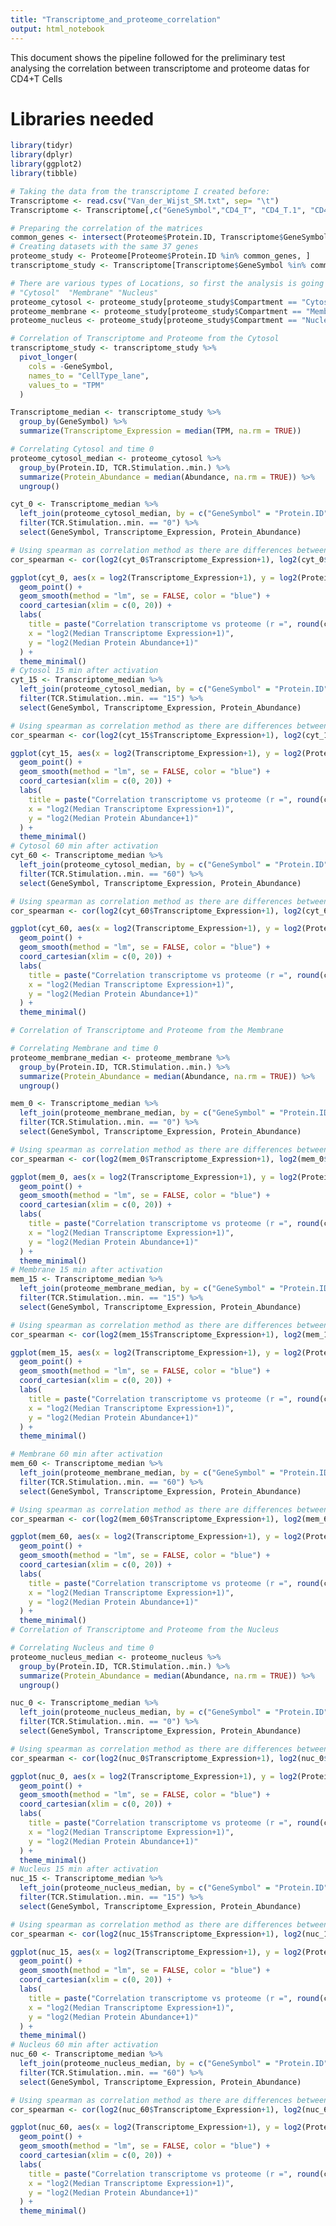 ```yaml
---
title: "Transcriptome_and_proteome_correlation"
output: html_notebook
---
```

This document shows the pipeline followed for the preliminary test analysing the correlation between transcriptome and proteome datas for CD4+T Cells

# Libraries needed
```r
library(tidyr)
library(dplyr)
library(ggplot2)
library(tibble)
```

```r
# Taking the data from the transcriptome I created before:
Transcriptome <- read.csv("Van_der_Wijst_SM.txt", sep= "\t")
Transcriptome <- Transcriptome[,c("GeneSymbol","CD4_T", "CD4_T.1", "CD4_T.2","CD4_T.3")]

# Preparing the correlation of the matrices
common_genes <- intersect(Proteome$Protein.ID, Transcriptome$GeneSymbol)
# Creating datasets with the same 37 genes
proteome_study <- Proteome[Proteome$Protein.ID %in% common_genes, ]
transcriptome_study <- Transcriptome[Transcriptome$GeneSymbol %in% common_genes, ]

# There are various types of Locations, so first the analysis is going to be by location:
# "Cytosol"  "Membrane" "Nucleus"
proteome_cytosol <- proteome_study[proteome_study$Compartment == "Cytosol", ]
proteome_membrane <- proteome_study[proteome_study$Compartment == "Membrane", ]
proteome_nucleus <- proteome_study[proteome_study$Compartment == "Nucleus", ]

# Correlation of Transcriptome and Proteome from the Cytosol
transcriptome_study <- transcriptome_study %>%
  pivot_longer(
    cols = -GeneSymbol,        
    names_to = "CellType_lane",
    values_to = "TPM"
  )

Transcriptome_median <- transcriptome_study %>%
  group_by(GeneSymbol) %>%
  summarize(Transcriptome_Expression = median(TPM, na.rm = TRUE))

# Correlating Cytosol and time 0 
proteome_cytosol_median <- proteome_cytosol %>%
  group_by(Protein.ID, TCR.Stimulation..min.) %>%
  summarize(Protein_Abundance = median(Abundance, na.rm = TRUE)) %>%
  ungroup()

cyt_0 <- Transcriptome_median %>%
  left_join(proteome_cytosol_median, by = c("GeneSymbol" = "Protein.ID")) %>%
  filter(TCR.Stimulation..min. == "0") %>%
  select(GeneSymbol, Transcriptome_Expression, Protein_Abundance)

# Using spearman as correlation method as there are differences between the origin of transcriptome and proteome datas
cor_spearman <- cor(log2(cyt_0$Transcriptome_Expression+1), log2(cyt_0$Protein_Abundance+1), method = "spearman", use = "complete.obs")

ggplot(cyt_0, aes(x = log2(Transcriptome_Expression+1), y = log2(Protein_Abundance+1))) +
  geom_point() +
  geom_smooth(method = "lm", se = FALSE, color = "blue") +
  coord_cartesian(xlim = c(0, 20)) +
  labs(
    title = paste("Correlation transcriptome vs proteome (r =", round(cor_spearman, 3), ")"),
    x = "log2(Median Transcriptome Expression+1)",
    y = "log2(Median Protein Abundance+1)"
  ) +
  theme_minimal()
# Cytosol 15 min after activation
cyt_15 <- Transcriptome_median %>%
  left_join(proteome_cytosol_median, by = c("GeneSymbol" = "Protein.ID")) %>%
  filter(TCR.Stimulation..min. == "15") %>%
  select(GeneSymbol, Transcriptome_Expression, Protein_Abundance)

# Using spearman as correlation method as there are differences between the origin of transcriptome and proteome datas
cor_spearman <- cor(log2(cyt_15$Transcriptome_Expression+1), log2(cyt_15$Protein_Abundance+1), method = "spearman", use = "complete.obs")

ggplot(cyt_15, aes(x = log2(Transcriptome_Expression+1), y = log2(Protein_Abundance+1))) +
  geom_point() +
  geom_smooth(method = "lm", se = FALSE, color = "blue") +
  coord_cartesian(xlim = c(0, 20)) +
  labs(
    title = paste("Correlation transcriptome vs proteome (r =", round(cor_spearman, 3), ")"),
    x = "log2(Median Transcriptome Expression+1)",
    y = "log2(Median Protein Abundance+1)"
  ) +
  theme_minimal()
# Cytosol 60 min after activation
cyt_60 <- Transcriptome_median %>%
  left_join(proteome_cytosol_median, by = c("GeneSymbol" = "Protein.ID")) %>%
  filter(TCR.Stimulation..min. == "60") %>%
  select(GeneSymbol, Transcriptome_Expression, Protein_Abundance)

# Using spearman as correlation method as there are differences between the origin of transcriptome and proteome datas
cor_spearman <- cor(log2(cyt_60$Transcriptome_Expression+1), log2(cyt_60$Protein_Abundance+1), method = "spearman", use = "complete.obs")

ggplot(cyt_60, aes(x = log2(Transcriptome_Expression+1), y = log2(Protein_Abundance+1))) +
  geom_point() +
  geom_smooth(method = "lm", se = FALSE, color = "blue") +
  coord_cartesian(xlim = c(0, 20)) +
  labs(
    title = paste("Correlation transcriptome vs proteome (r =", round(cor_spearman, 3), ")"),
    x = "log2(Median Transcriptome Expression+1)",
    y = "log2(Median Protein Abundance+1)"
  ) +
  theme_minimal()

# Correlation of Transcriptome and Proteome from the Membrane

# Correlating Membrane and time 0 
proteome_membrane_median <- proteome_membrane %>%
  group_by(Protein.ID, TCR.Stimulation..min.) %>%
  summarize(Protein_Abundance = median(Abundance, na.rm = TRUE)) %>%
  ungroup()

mem_0 <- Transcriptome_median %>%
  left_join(proteome_membrane_median, by = c("GeneSymbol" = "Protein.ID")) %>%
  filter(TCR.Stimulation..min. == "0") %>%
  select(GeneSymbol, Transcriptome_Expression, Protein_Abundance)

# Using spearman as correlation method as there are differences between the origin of transcriptome and proteome datas
cor_spearman <- cor(log2(mem_0$Transcriptome_Expression+1), log2(mem_0$Protein_Abundance+1), method = "spearman", use = "complete.obs")

ggplot(mem_0, aes(x = log2(Transcriptome_Expression+1), y = log2(Protein_Abundance+1))) +
  geom_point() +
  geom_smooth(method = "lm", se = FALSE, color = "blue") +
  coord_cartesian(xlim = c(0, 20)) +
  labs(
    title = paste("Correlation transcriptome vs proteome (r =", round(cor_spearman, 3), ")"),
    x = "log2(Median Transcriptome Expression+1)",
    y = "log2(Median Protein Abundance+1)"
  ) +
  theme_minimal()
# Membrane 15 min after activation
mem_15 <- Transcriptome_median %>%
  left_join(proteome_membrane_median, by = c("GeneSymbol" = "Protein.ID")) %>%
  filter(TCR.Stimulation..min. == "15") %>%
  select(GeneSymbol, Transcriptome_Expression, Protein_Abundance)

# Using spearman as correlation method as there are differences between the origin of transcriptome and proteome datas
cor_spearman <- cor(log2(mem_15$Transcriptome_Expression+1), log2(mem_15$Protein_Abundance+1), method = "spearman", use = "complete.obs")

ggplot(mem_15, aes(x = log2(Transcriptome_Expression+1), y = log2(Protein_Abundance+1))) +
  geom_point() +
  geom_smooth(method = "lm", se = FALSE, color = "blue") +
  coord_cartesian(xlim = c(0, 20)) +
  labs(
    title = paste("Correlation transcriptome vs proteome (r =", round(cor_spearman, 3), ")"),
    x = "log2(Median Transcriptome Expression+1)",
    y = "log2(Median Protein Abundance+1)"
  ) +
  theme_minimal()

# Membrane 60 min after activation
mem_60 <- Transcriptome_median %>%
  left_join(proteome_membrane_median, by = c("GeneSymbol" = "Protein.ID")) %>%
  filter(TCR.Stimulation..min. == "60") %>%
  select(GeneSymbol, Transcriptome_Expression, Protein_Abundance)

# Using spearman as correlation method as there are differences between the origin of transcriptome and proteome datas
cor_spearman <- cor(log2(mem_60$Transcriptome_Expression+1), log2(mem_60$Protein_Abundance+1), method = "spearman", use = "complete.obs")

ggplot(mem_60, aes(x = log2(Transcriptome_Expression+1), y = log2(Protein_Abundance+1))) +
  geom_point() +
  geom_smooth(method = "lm", se = FALSE, color = "blue") +
  coord_cartesian(xlim = c(0, 20)) +
  labs(
    title = paste("Correlation transcriptome vs proteome (r =", round(cor_spearman, 3), ")"),
    x = "log2(Median Transcriptome Expression+1)",
    y = "log2(Median Protein Abundance+1)"
  ) +
  theme_minimal()
# Correlation of Transcriptome and Proteome from the Nucleus

# Correlating Nucleus and time 0 
proteome_nucleus_median <- proteome_nucleus %>%
  group_by(Protein.ID, TCR.Stimulation..min.) %>%
  summarize(Protein_Abundance = median(Abundance, na.rm = TRUE)) %>%
  ungroup()

nuc_0 <- Transcriptome_median %>%
  left_join(proteome_nucleus_median, by = c("GeneSymbol" = "Protein.ID")) %>%
  filter(TCR.Stimulation..min. == "0") %>%
  select(GeneSymbol, Transcriptome_Expression, Protein_Abundance)

# Using spearman as correlation method as there are differences between the origin of transcriptome and proteome datas
cor_spearman <- cor(log2(nuc_0$Transcriptome_Expression+1), log2(nuc_0$Protein_Abundance+1), method = "spearman", use = "complete.obs")

ggplot(nuc_0, aes(x = log2(Transcriptome_Expression+1), y = log2(Protein_Abundance+1))) +
  geom_point() +
  geom_smooth(method = "lm", se = FALSE, color = "blue") +
  coord_cartesian(xlim = c(0, 20)) +
  labs(
    title = paste("Correlation transcriptome vs proteome (r =", round(cor_spearman, 3), ")"),
    x = "log2(Median Transcriptome Expression+1)",
    y = "log2(Median Protein Abundance+1)"
  ) +
  theme_minimal()
# Nucleus 15 min after activation
nuc_15 <- Transcriptome_median %>%
  left_join(proteome_nucleus_median, by = c("GeneSymbol" = "Protein.ID")) %>%
  filter(TCR.Stimulation..min. == "15") %>%
  select(GeneSymbol, Transcriptome_Expression, Protein_Abundance)

# Using spearman as correlation method as there are differences between the origin of transcriptome and proteome datas
cor_spearman <- cor(log2(nuc_15$Transcriptome_Expression+1), log2(nuc_15$Protein_Abundance+1), method = "spearman", use = "complete.obs")

ggplot(nuc_15, aes(x = log2(Transcriptome_Expression+1), y = log2(Protein_Abundance+1))) +
  geom_point() +
  geom_smooth(method = "lm", se = FALSE, color = "blue") +
  coord_cartesian(xlim = c(0, 20)) +
  labs(
    title = paste("Correlation transcriptome vs proteome (r =", round(cor_spearman, 3), ")"),
    x = "log2(Median Transcriptome Expression+1)",
    y = "log2(Median Protein Abundance+1)"
  ) +
  theme_minimal()
# Nucleus 60 min after activation
nuc_60 <- Transcriptome_median %>%
  left_join(proteome_nucleus_median, by = c("GeneSymbol" = "Protein.ID")) %>%
  filter(TCR.Stimulation..min. == "60") %>%
  select(GeneSymbol, Transcriptome_Expression, Protein_Abundance)

# Using spearman as correlation method as there are differences between the origin of transcriptome and proteome datas
cor_spearman <- cor(log2(nuc_60$Transcriptome_Expression+1), log2(nuc_60$Protein_Abundance+1), method = "spearman", use = "complete.obs")

ggplot(nuc_60, aes(x = log2(Transcriptome_Expression+1), y = log2(Protein_Abundance+1))) +
  geom_point() +
  geom_smooth(method = "lm", se = FALSE, color = "blue") +
  coord_cartesian(xlim = c(0, 20)) +
  labs(
    title = paste("Correlation transcriptome vs proteome (r =", round(cor_spearman, 3), ")"),
    x = "log2(Median Transcriptome Expression+1)",
    y = "log2(Median Protein Abundance+1)"
  ) +
  theme_minimal()
```



